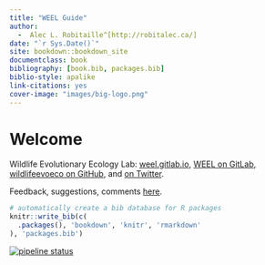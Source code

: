 ```yaml
--- 
title: "WEEL Guide"
author:
  -  Alec L. Robitaille^[http://robitalec.ca/]
date: "`r Sys.Date()`"
site: bookdown::bookdown_site
documentclass: book
bibliography: [book.bib, packages.bib]
biblio-style: apalike
link-citations: yes
cover-image: "images/big-logo.png"
---
```



# Welcome

Wildlife Evolutionary Ecology Lab: [weel.gitlab.io](https://weel.gitlab.io/), [WEEL on GitLab](https://gitlab.com/WEEL_grp), [wildlifeevoeco on GitHub](https://github.com/wildlifeevoeco/), and [on Twitter](https://twitter.com/wildlifeevoeco). 


Feedback, suggestions, comments   [here](https://gitlab.com/weel/guide/-/issues). 



```r
# automatically create a bib database for R packages
knitr::write_bib(c(
  .packages(), 'bookdown', 'knitr', 'rmarkdown'
), 'packages.bib')
```



[![pipeline status](https://gitlab.com/weel/guide/badges/master/pipeline.svg)](https://gitlab.com/weel/guide/commits/master)
